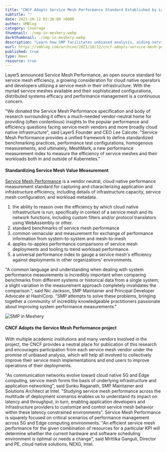---
title: "CNCF Adopts Service Mesh Performance Standard Established by Layer5"
subtitle: ""
date: 2021-10-12 02:26:00 +0000
author: VMBlog
category: Coverage
thumbnail: ./smp-in-meshery.webp
darkthumbnail: ./smp-in-meshery.webp
description: "Learn how SMP facilitates unbiased analysis, aiding service mesh vendors and end users in enhancing their implementations and operational efficiency."
eurl: https://vmblog.com/archive/2021/10/12/cncf-adopts-service-mesh-performance-standard-established-by-layer5.aspx#.YqWex9JBxIc
published: true
type: News
resource: true
---


<NewsWrapper>

<p>Layer5 announced Service Mesh Performance, an open source standard for service mesh efficiency, a growing consideration for cloud native operators and developers utilizing a service mesh in their infrastructure. With the myriad service meshes available and their sophisticated configurations, distributed systems efficacy and performance management is a continuous concern.</p>

<p>"We donated the Service Mesh Performance specification and body of research surrounding it offers a much-needed vendor-neutral home for providing (often contentious) insights to the popular performance and efficiency questions facing service mesh vendors and more broadly cloud native infrastructure", said Layer5 Founder and CEO Lee Calcote. "Service Mesh Performance provides a unified framework to define standardized benchmarking practices, performance test configurations, homogenous measurements, and ultimately, MeshMark, a new performance measurement index to measure the efficiency of service meshes and their workloads both in and outside of Kubernetes."</p>

<h4>Standardizing Service Mesh Value Measurement</h4>
<p><a href="https://smp-spec.io/">Service Mesh Performance</a> is a vendor neutral, cloud native performance measurement standard for capturing and characterizing application and infrastructure efficiency, including details of infrastructure capacity, service mesh configuration, and workload metadata.</p>

<ol>
  <li>the ability to reason over the efficiency by which cloud native infrastructure is run, specifically in context of a service mesh and its network functions, including custom filters and/or protocol translators using WebAssembly or other.</li>
  <li>standard benchmarks of service mesh performance</li>
  <li>common vernacular and measurement for exchange of performance information from system-to-system and mesh-to-mesh</li>
  <li>apples-to-apples performance comparisons of service mesh deployments and tooling to trend workload performance.</li>
  <li>a universal performance index to gauge a service mesh's efficiency against deployments in other organizations' environments.</li>
</ol>

<p>"A common language and understanding when dealing with system performance measurements is incredibly important when comparing benchmarks from different systems or historical data from a single system; a slight variation in the measurement approach completely invalidates the comparison.", said Nic Jackson, SMP Maintainer and Principal Developer Advocate at HashiCorp. "SMP attempts to solve these problems, bringing together a community of incredibly knowledgeable practitioners passionate about improving system performance measurements."</p>

<img src={smp} alt="SMP in Meshery" />

<h4>CNCF Adopts the Service Mesh Performance project</h4>

<p>With multiple academic institutions and many vendors involved in the project, the CNCF provides a neutral place for publication of this research and encourages participation from each service mesh vendor under the promise of unbiased analysis, which will help all involved to collectively improve their service mesh implementations and end users to improve operations of their deployments.</p>

<p>"As communication networks evolve toward cloud native 5G and Edge computing, service mesh forms the basis of underlying infrastructure and application networking", said Sunku Raganath, SMP Maintainer and Solutions Architect at Intel. "Studying service mesh performance across the multitude of deployment scenarios enables us to understand its impact on latency and throughput, in turn, enabling application developers and infrastructure providers to customize and control service mesh behavior within these latency constrained environments". Service Mesh Performance is squarely focused on critical scenarios of performance management across 5G and Edge computing environments. "An efficient service mesh performance for the given combination of resources for a particular KPI will determine whether the current hardware and software scheduling environment is optimal or needs a change", said Mrittika Ganguli, Director and PE, cloud native solutions, NEXG, Intel.</p>

</NewsWrapper>